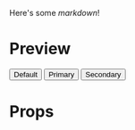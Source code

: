 
<Meta title="Material Button" />

Here's some _markdown_!

# Preview

<Preview>
  <Story name="Default">
    <Button variant="contained" onClick={action("Default button clicked")}>
      Default
    </Button>
  </Story>
  <Story name="Primary">
    <Button
      variant="contained"
      color="primary"
      onClick={action("Primary button clicked")}
    >
      Primary
    </Button>
  </Story>
  <Story name="Secondary">
    <Button
      variant="contained"
      color="secondary"
      onClick={action("Secondary button clicked")}
    >
      Secondary
    </Button>
  </Story>
</Preview>

# Props

<Props of={Button} />
